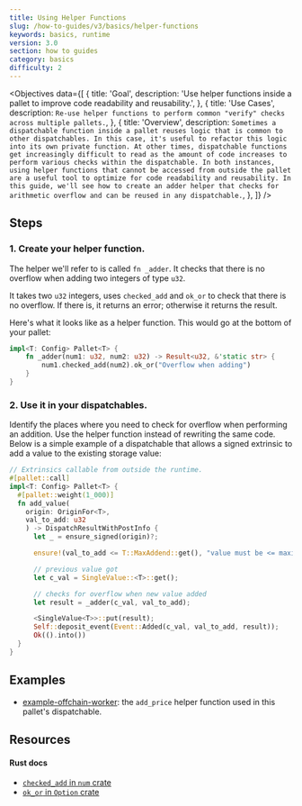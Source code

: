 ```yaml
---
title: Using Helper Functions
slug: /how-to-guides/v3/basics/helper-functions
keywords: basics, runtime
version: 3.0
section: how to guides
category: basics
difficulty: 2
---
```


<Objectives
  data={[
    {
      title: 'Goal',
      description:
        'Use helper functions inside a pallet to improve code readability and reusability.',
    },
    {
      title: 'Use Cases',
      description: `Re-use helper functions to perform common "verify" checks across multiple pallets.`,
    },
    {
      title: 'Overview',
      description: `Sometimes a dispatchable function inside a pallet reuses logic that is common to other dispatchables.
         In this case, it's useful to refactor this logic into its own private function.
         At other times, dispatchable functions get increasingly difficult to read as the amount of code increases
         to perform various checks within the dispatchable. In both instances, using helper functions that cannot
         be accessed from outside the pallet are a useful tool to optimize for code readability and reusability.
         In this guide, we'll see how to create an adder helper that checks for arithmetic overflow
         and can be reused in any dispatchable.`,
    },
  ]}
/>

## Steps

### 1. Create your helper function.

The helper we'll refer to is called `fn _adder`. It checks that there is no overflow when adding two integers of type `u32`.

It takes two `u32` integers, uses `checked_add` and `ok_or` to check that there is no overflow. If there is, it returns an error; otherwise
it returns the result.

Here's what it looks like as a helper function. This would go at the bottom of your pallet:

```rust
impl<T: Config> Pallet<T> {
    fn _adder(num1: u32, num2: u32) -> Result<u32, &'static str> {
        num1.checked_add(num2).ok_or("Overflow when adding")
    }
}
```

### 2. Use it in your dispatchables.

Identify the places where you need to check for overflow when performing an addition.
Use the helper function instead of rewriting the same code. Below is a simple example of
a dispatchable that allows a signed extrinsic to add a value to the existing storage value:

```rust
// Extrinsics callable from outside the runtime.
#[pallet::call]
impl<T: Config> Pallet<T> {
  #[pallet::weight(1_000)]
  fn add_value(
    origin: OriginFor<T>,
    val_to_add: u32
    ) -> DispatchResultWithPostInfo {
      let _ = ensure_signed(origin)?;

      ensure!(val_to_add <= T::MaxAddend::get(), "value must be <= maximum add amount constant");

      // previous value got
      let c_val = SingleValue::<T>::get();

      // checks for overflow when new value added
      let result = _adder(c_val, val_to_add);

      <SingleValue<T>>::put(result);
      Self::deposit_event(Event::Added(c_val, val_to_add, result));
      Ok(().into())
  }
}
```

## Examples

- [example-offchain-worker](https://github.com/paritytech/substrate/blob/master/frame/example-offchain-worker/src/lib.rs): the `add_price` helper function used in this pallet's dispatchable.

## Resources

#### Rust docs

- [`checked_add` in `num` crate](https://docs.rs/num/0.4.0/num/traits/trait.CheckedAdd.html)
- [`ok_or` in `Option` crate](https://doc.rust-lang.org/std/option/enum.Option.html#method.ok_or)
